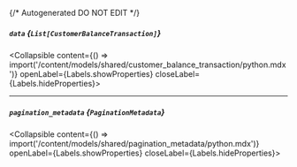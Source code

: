 {/* Autogenerated DO NOT EDIT  */}

##### `data` *{`List[CustomerBalanceTransaction]`}*
<Collapsible content={() => import('/content/models/shared/customer_balance_transaction/python.mdx')} openLabel={Labels.showProperties} closeLabel={Labels.hideProperties}>
</Collapsible>

---
##### `pagination_metadata` *{`PaginationMetadata`}*
<Collapsible content={() => import('/content/models/shared/pagination_metadata/python.mdx')} openLabel={Labels.showProperties} closeLabel={Labels.hideProperties}>
</Collapsible>


